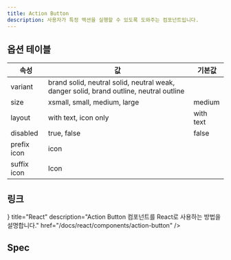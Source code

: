 ```yaml
---
title: Action Button
description: 사용자가 특정 액션을 실행할 수 있도록 도와주는 컴포넌트입니다.
---
```


<SanityGuideline title="Action Button" />

## 옵션 테이블

| 속성        | 값                                                                                     | 기본값    |
| ----------- | -------------------------------------------------------------------------------------- | --------- |
| variant     | brand solid, neutral solid, neutral weak, danger solid, brand outline, neutral outline |           |
| size        | xsmall, small, medium, large                                                           | medium    |
| layout      | with text, icon only                                                                   | with text |
| disabled    | true, false                                                                            | false     |
| prefix icon | icon                                                                                   |           |
| suffix icon | Icon                                                                                   |           |

## 링크

<Cards>
  <Card
    icon={<AtomIcon />}
    title="React"
    description="Action Button 컴포넌트를 React로 사용하는 방법을 설명합니다."
    href="/docs/react/components/action-button"
  />
</Cards>

## Spec

<ComponentSpecBlock id="action-button" />
